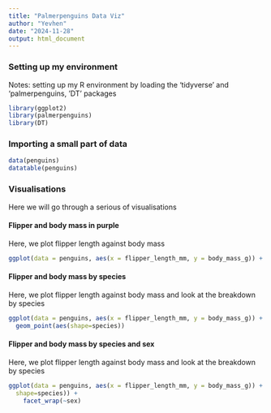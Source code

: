 ```yaml
---
title: "Palmerpenguins Data Viz"
author: "Yevhen"
date: "2024-11-28"
output: html_document
---
```



### Setting up my environment 
Notes: setting up my R environment by loading the 'tidyverse' and 'palmerpenguins, 'DT' packages

```r
library(ggplot2)
library(palmerpenguins)
library(DT)
```
### Importing a small part of data

```r
data(penguins)
datatable(penguins)
```

### Visualisations
Here we will go through a serious of visualisations 

#### Flipper and body mass in purple 
Here, we plot flipper length against body mass 

```r
ggplot(data = penguins, aes(x = flipper_length_mm, y = body_mass_g)) +  geom_point(color="purple")
```

#### Flipper and body mass by species
Here, we plot flipper length against body mass and look at the breakdown by species

```r
ggplot(data = penguins, aes(x = flipper_length_mm, y = body_mass_g)) + 
  geom_point(aes(shape=species))
```

#### Flipper and body mass by species and sex
Here, we plot flipper length against body mass and look at the breakdown by species

```r
ggplot(data = penguins, aes(x = flipper_length_mm, y = body_mass_g)) +   geom_point(aes(color=species,
  shape=species)) +
    facet_wrap(~sex)
```
